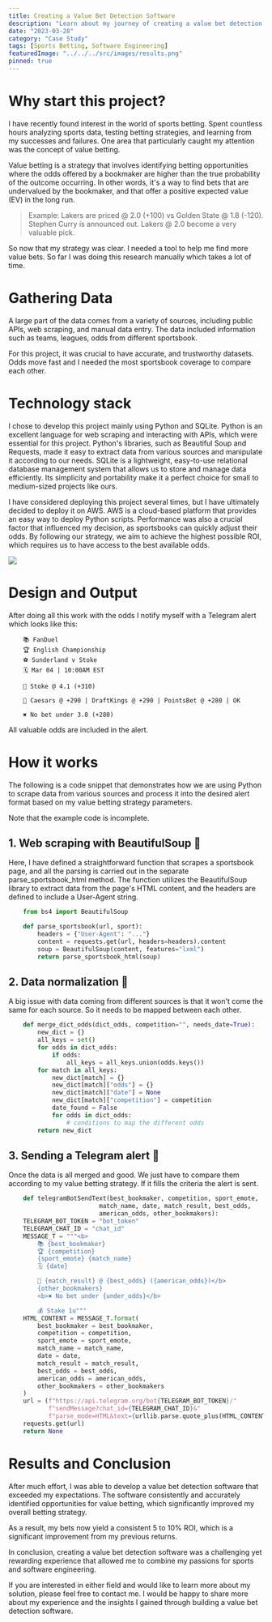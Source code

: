 ```yaml
---
title: Creating a Value Bet Detection Software
description: "Learn about my journey of creating a value bet detection software and the lessons I learned along the way as a sports enthusiast and software engineer."
date: "2023-03-28"
category: "Case Study"
tags: [Sports Betting, Software Engineering]
featuredImage: "../../../src/images/results.png"
pinned: true
---
```


# Why start this project?

I have recently found interest in the world of sports betting. Spent countless hours analyzing sports data, testing betting strategies, and learning from my successes and failures. One area that particularly caught my attention was the concept of value betting.

Value betting is a strategy that involves identifying betting opportunities where the odds offered by a bookmaker are higher than the true probability of the outcome occurring. In other words, it's a way to find bets that are undervalued by the bookmaker, and that offer a positive expected value (EV) in the long run.

> Example: Lakers are priced @ 2.0 (+100) vs Golden State @ 1.8 (-120). Stephen Curry is announced out. Lakers @ 2.0 become a very valuable pick.

So now that my strategy was clear. I needed a tool to help me find more value bets. So far I was doing this research manually which takes a lot of time.

# Gathering Data
A large part of the data comes from a variety of sources, including public APIs, web scraping, and manual data entry. The data included information such as teams, leagues, odds from different sportsbook.

For this project, it was crucial to have accurate, and trustworthy datasets.
Odds move fast and I needed the most sportsbook coverage to compare each other.

# Technology stack

I chose to develop this project mainly using Python and SQLite. Python is an excellent language for web scraping and interacting with APIs, which were essential for this project. Python's libraries, such as Beautiful Soup and Requests, made it easy to extract data from various sources and manipulate it according to our needs. SQLite is a lightweight, easy-to-use relational database management system that allows us to store and manage data efficiently. Its simplicity and portability make it a perfect choice for small to medium-sized projects like ours.

I have considered deploying this project several times, but I have ultimately decided to deploy it on AWS. AWS is a cloud-based platform that provides an easy way to deploy Python scripts. Performance was also a crucial factor that influenced my decision, as sportsbooks can quickly adjust their odds. By following our strategy, we aim to achieve the highest possible ROI, which requires us to have access to the best available odds.

![](stack.png)

# Design and Output

After doing all this work with the odds I notify myself with a Telegram alert which looks like this:

```
    📚 FanDuel
    🏆 English Championship
    ⚽ Sunderland v Stoke
    🗓️ Mar 04 | 10:00AM EST

    🎰 Stoke @ 4.1 (+310)

    🔀 Caesars @ +290 | DraftKings @ +290 | PointsBet @ +280 | OK

    ✖️ No bet under 3.8 (+280)
```
All valuable odds are included in the alert.

# How it works
The following is a code snippet that demonstrates how we are using Python to scrape data from various sources and process it into the desired alert format based on my value betting strategy parameters.

<Alert severity="warning">
  Note that the example code is incomplete.
</Alert>

## 1. Web scraping with BeautifulSoup 🥣

Here, I have defined a straightforward function that scrapes a sportsbook page, and all the parsing is carried out in the separate parse_sportsbook_html method. The function utilizes the BeautifulSoup library to extract data from the page's HTML content, and the headers are defined to include a User-Agent string.
```python
    from bs4 import BeautifulSoup

    def parse_sportsbook(url, sport):
        headers = {"User-Agent": "..."}
        content = requests.get(url, headers=headers).content
        soup = BeautifulSoup(content, features="lxml")
        return parse_sportsbook_html(soup)
```

## 2. Data normalization 🧼

A big issue with data coming from different sources is that it won't come the same for each source. So it needs to be mapped between each other.

```python
    def merge_dict_odds(dict_odds, competition="", needs_date=True):
        new_dict = {}
        all_keys = set()
        for odds in dict_odds:
            if odds:
                all_keys = all_keys.union(odds.keys())
        for match in all_keys:
            new_dict[match] = {}
            new_dict[match]["odds"] = {}
            new_dict[match]["date"] = None
            new_dict[match]["competition"] = competition
            date_found = False
            for odds in dict_odds:
                # conditions to map the different odds
        return new_dict
```

## 3. Sending a Telegram alert 📨

Once the data is all merged and good. We just have to compare them according to my value betting strategy. If it fills the criteria the alert is sent.
```python
    def telegramBotSendText(best_bookmaker, competition, sport_emote, 
                         match_name, date, match_result, best_odds,
                         american_odds, other_bookmakers):
    TELEGRAM_BOT_TOKEN = "bot_token"
    TELEGRAM_CHAT_ID = "chat_id"
    MESSAGE_T = """<b>
        📚 {best_bookmaker}
        🏆 {competition}
        {sport_emote} {match_name}
        🗓️ {date}

        🎰 {match_result} @ {best_odds} ({american_odds})</b>
        {other_bookmakers}
        <b>✖️ No bet under {under_odds}</b>

        💰 Stake 1u"""
    HTML_CONTENT = MESSAGE_T.format(
        best_bookmaker = best_bookmaker,
        competition = competition,
        sport_emote = sport_emote,
        match_name = match_name,
        date = date,
        match_result = match_result,
        best_odds = best_odds,
        american_odds = american_odds,
        other_bookmakers = other_bookmakers
    )
    url = (f"https://api.telegram.org/bot{TELEGRAM_BOT_TOKEN}/"
           f"sendMessage?chat_id={TELEGRAM_CHAT_ID}&"
           f"parse_mode=HTML&text={urllib.parse.quote_plus(HTML_CONTENT)}")
    requests.get(url)
    return None

```

# Results and Conclusion
After much effort, I was able to develop a value bet detection software that exceeded my expectations. The software consistently and accurately identified opportunities for value betting, which significantly improved my overall betting strategy.

As a result, my bets now yield a consistent 5 to 10% ROI, which is a significant improvement from my previous returns.

In conclusion, creating a value bet detection software was a challenging yet rewarding experience that allowed me to combine my passions for sports and software engineering.

If you are interested in either field and would like to learn more about my solution, please feel free to contact me. I would be happy to share more about my experience and the insights I gained through building a value bet detection software.